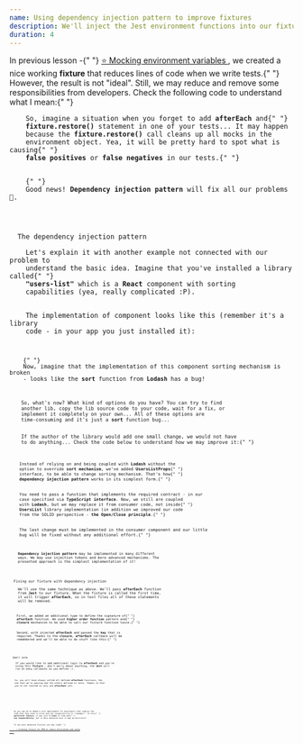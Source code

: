 ```yaml
---
name: Using dependency injection pattern to improve fixtures
description: We'll inject the Jest environment functions into our fixtures and with the dependency injection pattern, we'll reduce the amount of code and responsibilities from developers during test creation.
duration: 4
---
```


<Prelude label="The problem to solve">
  <M>
    In previous lesson -{" "}
    <A href="/courses/react-testing-spellbook/mastering-unit-testing/mocking-environment-variables/">
      ⭐ Mocking environment variables
    </A>
    , we created a nice working <B>fixture</B> that reduces lines of code when
    we write tests.{" "}
  </M>
  <M>
    However, the result is not "ideal". Still, we may reduce and remove some
    responsibilities from developers. Check the following code to understand
    what I mean:{" "}
  </M>
  <Code
    mode="dynamic"
    lang="tsx"
    description="It must be improved!"
    src="https://raw.githubusercontent.com/polubis/Snippets-for-articles-and-lessons/main/Using-dependency-injection-pattern-to-improve-fixtures/01-the-fixture-problem.tsx"
    linesCount={40}
  />
  <M>
    So, imagine a situation when you forget to add <B>afterEach</B> and{" "}
    <B>fixture.restore()</B> statement in one of your tests... It may happen
    because the <B>fixture.restore()</B> call cleans up all mocks in the
    environment object. Yea, it will be pretty hard to spot what is causing{" "}
    <B>false positives</B> or <B>false negatives</B> in our tests.{" "}
  </M>
  <M>
    {" "}
    Good news! <B>Dependency injection pattern</B> will fix all our problems 💨.
  </M>
</Prelude>

<Section>
  <XL>The dependency injection pattern</XL>
  <M>
    Let's explain it with another example not connected with our problem to
    understand the basic idea. Imagine that you've installed a library called{" "}
    <B>"users-list"</B> which is a <B>React</B> component with sorting
    capabilities (yea, really complicated :P).
  </M>
  <M>
    The implementation of component looks like this (remember it's a library
    code - in your app you just installed it):
  </M>
  <Code
    mode="dynamic"
    description="Some UsersList component loaded from npm lib"
    lang="tsx"
    src="https://raw.githubusercontent.com/polubis/Snippets-for-articles-and-lessons/main/Using-dependency-injection-pattern-to-improve-fixtures/02-users-list.tsx"
    linesCount={24}
  />
  <M>
    {" "}
    Now, imagine that the implementation of this component sorting mechanism is broken
    - looks like the <B>sort</B> function from <B>Lodash</B> has a bug!
  </M>
  <Code
    mode="dynamic"
    lang="tsx"
    description="Uhhh, we have problem"
    src="https://raw.githubusercontent.com/polubis/Snippets-for-articles-and-lessons/main/Using-dependency-injection-pattern-to-improve-fixtures/03-bug-in-lodash.tsx"
    linesCount={2}
  />
  <M>
    So, what's now? What kind of options do you have? You can try to find
    another lib, copy the lib source code to your code, wait for a fix, or
    implement it completely on your own... All of these options are
    time-consuming and it's just a <B>sort</B> function bug...
  </M>
  <M>
    If the author of the library would add one small change, we would not have
    to do anything... Check the code below to understand how we may improve it:{" "}
  </M>
  <Code
    added={[[7, 9]]}
    changed={[
      [11, 11],
      [16, 16],
    ]}
    mode="dynamic"
    lang="tsx"
    description="One parameter changed everything!"
    src="https://raw.githubusercontent.com/polubis/Snippets-for-articles-and-lessons/main/Using-dependency-injection-pattern-to-improve-fixtures/04-fix-with-DI.tsx"
    linesCount={18}
  />
  <M>
    Instead of relying on and being coupled with <B>Lodash</B> without the
    option to override <B>sort mechanism</B>, we've added <B>UsersListProps</B>{" "}
    interface, to be able to change sorting mechanism. That's how{" "}
    <B>dependency injection pattern</B> works in its simplest form.{" "}
  </M>
  <M>
    You need to pass a function that implements the required contract - in our
    case specified via <B>TypeScript interface</B>. Now, we still are coupled
    with <B>Lodash</B>, but we may replace it from consumer code, not inside{" "}
    <B>UsersList</B> library implementation (in addition we improved our code
    from the SOLID perspective - <B>the Open/Close principle</B>.{" "}
  </M>
  <M>
    The last change must be implemented in the consumer component and our little
    bug will be fixed without any additional effort.{" "}
  </M>
  <Code
    mode="dynamic"
    lang="tsx"
    description="The sort mechanism is now injected"
    src="https://raw.githubusercontent.com/polubis/Snippets-for-articles-and-lessons/main/Using-dependency-injection-pattern-to-improve-fixtures/05-using-fix-from-DI.tsx"
    linesCount={9}
  />
  <Hint hasBg>
    <B>Dependency injection pattern</B> may be implemented in many different
    ways. We may use injection tokens and more advanced mechanisms. The
    presented approach is the simplest implementation of it!
  </Hint>
</Section>

<Section>
  <XL>Fixing our fixture with dependency injection</XL>
  <M>
    We'll use the same technique as above. We'll pass <B>afterEach</B> function
    from <B>Jest</B> to our fixture. When the fixture is called the first time,
    it will trigger <B>afterEach</B>, so in test files all of these statements
    will be removed.
  </M>
  <Code
    mode="dynamic"
    lang="tsx"
    added={[
      [1, 1],
      [7, 9],
      [11, 13],
      [15, 17],
      [19, 19],
    ]}
    changed={[
      [4, 4],
      [22, 26],
      [32, 32],
    ]}
    deleted={[[35, 37]]}
    description="No more additional code"
    src="https://raw.githubusercontent.com/polubis/Snippets-for-articles-and-lessons/main/Using-dependency-injection-pattern-to-improve-fixtures/06-fixture-improved.tsx"
    linesCount={48}
  />
  <M>
    First, we added an additional type to define the signature of{" "}
    <B>afterEach</B> function. We used <B>higher order function</B> pattern and{" "}
    <B>closure</B> mechanism to be able to call our fixture function twice.{" "}
  </M>
  <M>
    Second, with injected <B>afterEach</B> and passed the <B>key</B> that is
    required. Thanks to the <B>closure</B>, <B>afterEach</B> callback will be
    remembered and we'll be able to do stuff like this:{" "}
  </M>
  <Code
    mode="dynamic"
    lang="tsx"
    description="We reused the initial setup to create different fixtures"
    src="https://raw.githubusercontent.com/polubis/Snippets-for-articles-and-lessons/main/Using-dependency-injection-pattern-to-improve-fixtures/07-creator-showcase.tsx"
    linesCount={4}
  />
</Section>

<Section>
  <XL>Small note</XL>
  <M>
    If you would like to add additional logic to <B>afterEach</B> and you're
    using this <B>fixture</B> - don't worry about anything, the <B>Jest</B> will
    run as many callbacks as you define :).
  </M>
  <Code
    mode="dynamic"
    lang="tsx"
    description="The afterEach statements are collected and called together by Jest"
    src="https://raw.githubusercontent.com/polubis/Snippets-for-articles-and-lessons/main/Using-dependency-injection-pattern-to-improve-fixtures/08-small-note.tsx"
    linesCount={10}
  />
  <M>
    So, you will have always called all defined <B>afterEach</B> functions, the
    one that we're passing and the others defined in tests. Thanks to that
    you're not limited to only one <B>afterEach</B> call.
  </M>
</Section>

<Example label="The final result">
  <Code
    mode="dynamic"
    lang="tsx"
    rolled
    description="The complete implementation"
    src="https://raw.githubusercontent.com/polubis/Snippets-for-articles-and-lessons/main/Using-dependency-injection-pattern-to-improve-fixtures/09-the-final-result.tsx"
    linesCount={44}
  />
</Example>

<Summary label="Conclusions and thoughts">
  <M>
    As you saw we've added a nice improvement for developers that reduces the
    code that they need to write and the responsibility to "remember". In this{" "}
    <B>particular fixture</B>, it was just <B>3 lines</B> of code and{" "}
    <B>one responsibility</B>, but in more advanced ones it may be much more!
  </M>
  <Hint hasBg>
    To see more advanced fixtures you may read{" "}
    <A href="/courses/react-testing-spellbook/mastering-integration-testing/creating-fixture-for-m-s-w-to-reduce-boilerplate-and-setup/">
      ⭐ Creating fixture for MSW to reduce boilerplate and setup
    </A>
    .
  </Hint>
</Summary>
